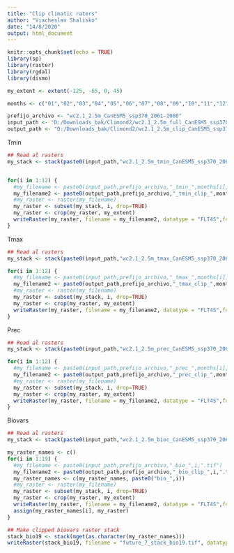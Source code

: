 ---
title: "Clip climatic raters"
author: "Viacheslav Shalisko"
date: "14/8/2020"
output: html_document
---

```{r setup, include=FALSE}
knitr::opts_chunk$set(echo = TRUE)
library(sp)
library(raster)
library(rgdal)
library(dismo)
```

```{r}
my_extent <- extent(-125, -65, 0, 45)

months <- c("01","02","03","04","05","06","07","08","09","10","11","12")

prefijo_archivo <- "wc2.1_2.5m_CanESM5_ssp370_2061-2080"
input_path <- "D:/Downloads_bak/Climond2/wc2.1_2.5m_full_CanESM5_ssp370_2061-2080/"
output_path <- "D:/Downloads_bak/Climond2/wc2.1_2.5m_clip_CanESM5_ssp370_2061-2080/"
```

Tmin

```{r}
## Read al rasters
my_stack <- stack(paste0(input_path,"wc2.1_2.5m_tmin_CanESM5_ssp370_2061-2080.tif"))


for(i in 1:12) {
  #my_filename <- paste0(input_path,prefijo_archivo,"_tmin_",months[i],".tif")
  my_filename2 <- paste0(output_path,prefijo_archivo,"_tmin_clip_",months[i],".tif")
  #my_raster <- raster(my_filename)
  my_raster <- subset(my_stack, i, drop=TRUE)
  my_raster <- crop(my_raster, my_extent)
  writeRaster(my_raster, filename = my_filename2, datatype = "FLT4S",format = "GTiff", overwrite = TRUE) 
}
```

Tmax

```{r}
## Read al rasters
my_stack <- stack(paste0(input_path,"wc2.1_2.5m_tmax_CanESM5_ssp370_2061-2080.tif"))

for(i in 1:12) {
  #my_filename <- paste0(input_path,prefijo_archivo,"_tmax_",months[i],".tif")
  my_filename2 <- paste0(output_path,prefijo_archivo,"_tmax_clip_",months[i],".tif")
  #my_raster <- raster(my_filename)
  my_raster <- subset(my_stack, i, drop=TRUE)
  my_raster <- crop(my_raster, my_extent)
  writeRaster(my_raster, filename = my_filename2, datatype = "FLT4S",format = "GTiff", overwrite = TRUE) 
}
```

Prec

```{r}
## Read al rasters
my_stack <- stack(paste0(input_path,"wc2.1_2.5m_prec_CanESM5_ssp370_2061-2080.tif"))

for(i in 1:12) {
  #my_filename <- paste0(input_path,prefijo_archivo,"_prec_",months[i],".tif")
  my_filename2 <- paste0(output_path,prefijo_archivo,"_prec_clip_",months[i],".tif")
  #my_raster <- raster(my_filename)
  my_raster <- subset(my_stack, i, drop=TRUE)
  my_raster <- crop(my_raster, my_extent)
  writeRaster(my_raster, filename = my_filename2, datatype = "FLT4S",format = "GTiff", overwrite = TRUE) 
}
```


Biovars

```{r}
## Read al rasters
my_stack <- stack(paste0(input_path,"wc2.1_2.5m_bioc_CanESM5_ssp370_2061-2080.tif"))

my_raster_names <- c()
for(i in 1:19) {
  #my_filename <- paste0(input_path,prefijo_archivo,"_bio_",i,".tif")
  my_filename2 <- paste0(output_path,prefijo_archivo,"_bio_clip_",i,".tif")
  my_raster_names <- c(my_raster_names, paste0("bio_",i))  
  #my_raster <- raster(my_filename)
  my_raster <- subset(my_stack, i, drop=TRUE)
  my_raster <- crop(my_raster, my_extent)
  writeRaster(my_raster, filename = my_filename2, datatype = "FLT4S",format = "GTiff", overwrite = TRUE) 
  assign(my_raster_names[i], my_raster)
}

## Make clipped biovars raster stack
stack_bio19 <- stack(mget(as.character(my_raster_names)))
writeRaster(stack_bio19, filename = "future_7_stack_bio19.tif", datatype = "FLT4S",format = "GTiff", overwrite = TRUE) 

```

